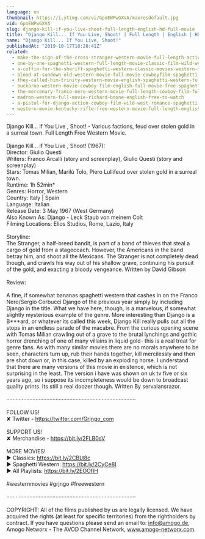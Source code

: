 ```yaml
---
language: en
thumbnail: https://i.ytimg.com/vi/GpoEWPwGXVA/maxresdefault.jpg
vid: GpoEWPwGXVA
slug: django-kill-if-you-live-shoot-full-length-english-hd-full-movie
title: "Django Kill... If You Live, Shoot! | Full Length | English | HD | Full Movie"
name: "Django Kill... If You Live, Shoot!"
publishedAt: "2019-10-17T18:28:41Z"
related:
  - make-the-sign-of-the-cross-stranger-western-movie-full-length-action-free-film-full-films
  - one-by-one-spaghetti-western-full-length-movie-classic-film-wild-west-cowboys
  - a-coffin-for-the-sheriff-spaghetti-western-classic-movies-western-movie-cowboy-film
  - blood-at-sundown-old-western-movie-full-movie-cowboyfilm-spaghetti-western-english
  - they-called-him-trinity-western-movie-english-spaghetti-western-full-cowboy-movie
  - buckaroo-western-movie-cowboy-film-english-full-movie-free-spaghetti-western
  - the-mercenary-franco-nero-western-movie-full-length-cowboy-film-full-movie
  - madron-western-full-movie-richard-boone-english-free-to-watch
  - a-pistol-for-django-action-cowboy-film-wild-west-romance-spaghetti-movie-full-length
  - western-movie-kentucky-rifle-free-western-movie-full-length-english-full-movies
---
```


Django Kill... if You Live , Shoot! - Various factions, feud over stolen gold in a surreal town. Full Length Free Western Movie.<br />
<br />
Django Kill... if You Live , Shoot! (1967):<br />
Director: Giulio Questi<br />
Writers: Franco Arcalli (story and screenplay), Giulio Questi (story and screenplay)<br />
Stars: Tomas Milian, Marilù Tolo, Piero Lullifeud over stolen gold in a surreal town.<br />
Runtime: 1h 52min*<br />
Genres: Horror, Western<br />
Country: Italy | Spain<br />
Language: Italian<br />
Release Date: 3 May 1967 (West Germany)<br />
Also Known As: Django - Leck Staub von meinem Colt<br />
Filming Locations: Elios Studios, Rome, Lazio, Italy<br />
<br />
Storyline:<br />
The Stranger, a half-breed bandit, is part of a band of thieves that steal a cargo of gold from a stagecoach. However, the Americans in the band betray him, and shoot all the Mexicans. The Stranger is not completely dead though, and crawls his way out of his shallow grave, continuing his pursuit of the gold, and exacting a bloody vengeance. Written by David Gibson<br />
<br />
Review:<br />
<br />
A fine, if somewhat bananas spaghetti western that cashes in on the Franco Nero/Sergio Corbucci Django of the previous year simply by including Django in the title. What we have here, though, is a marvelous, if somewhat slightly mysterious example of the genre. More interesting than Django is a B***ard, or whatever its called this week, Django Kill really pulls out all the stops in an endless parade of the macabre. From the curious opening scene with Tomas Milian crawling out of a grave to the brutal lynchings and gothic horror drenching of one of many villains in liquid gold- this is a real treat for genre fans. As with many similar movies there are no morals anywhere to be seen, characters turn up, rub their hands together, kill mercilessly and then are shot down or, in this case, killed by an exploding horse. I understand that there are many versions of this movie in existence, which is not surprising in the least. The version i have was shown on uk tv five or six years ago, so i suppose its incompleteness would be down to broadcast quality prints. Its still a real doozer though. Written By servalansrazor.<br />
<br />
····················································································<br />
<br />
FOLLOW US!<br />
✘ Twitter - https://twitter.com/Grjngo_com<br />
<br />
SUPPORT US!<br />
✘ Merchandise - https://bit.ly/2FLB0sV<br />
<br />
MORE MOVIES! <br />
► Classics: https://bit.ly/2CBLt8c <br />
► Spaghetti Western: https://bit.ly/2CyCe8I <br />
► All Playlists: https://bit.ly/2EOOfIH <br />
<br />
#westernmovies #grjngo #freewestern<br />
<br />
····················································································<br />
<br />
COPYRIGHT: All of the films published by us are legally licensed. We have acquired the rights (at least for specific territories) from the rightholders by contract. If you have questions please send an email to: info@amogo.de, Amogo Networx - The AVOD Channel Network, www.amogo-networx.com.
